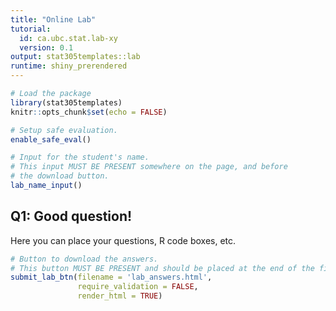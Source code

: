 ```yaml
---
title: "Online Lab"
tutorial:
  id: ca.ubc.stat.lab-xy
  version: 0.1
output: stat305templates::lab
runtime: shiny_prerendered
---
```


```r
# Load the package
library(stat305templates)
knitr::opts_chunk$set(echo = FALSE)

# Setup safe evaluation.
enable_safe_eval()
```


```r
# Input for the student's name.
# This input MUST BE PRESENT somewhere on the page, and before
# the download button.
lab_name_input()
```

## Q1: Good question!

Here you can place your questions, R code boxes, etc.


```r
# Button to download the answers.
# This button MUST BE PRESENT and should be placed at the end of the file!
submit_lab_btn(filename = 'lab_answers.html',
               require_validation = FALSE,
               render_html = TRUE)
```

